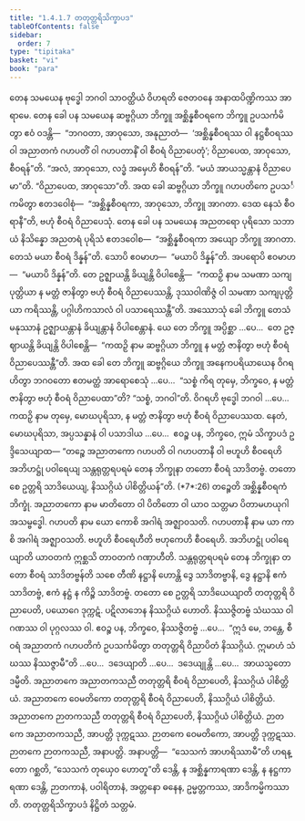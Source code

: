```yaml
---
title: "1.4.1.7 တတုတ္တရိသိက္ခာပဒ"
tableOfContents: false
sidebar:
  order: 7
type: "tipitaka"
basket: "vi"
book: "para"
---
```



<DynamicBreadcrumb />

<Division number="522" book="para" e="ch" v="1" p="315">

<Paragraph number="1998" book="para">
တေန သမယေန ဗုဒ္ဓေါ ဘဂဝါ သာဝတ္ထိယံ ဝိဟရတိ ဇေတဝနေ အနာထပိဏ္ဍိကဿ အာရာမေ. တေန ခေါ ပန သမယေန ဆဗ္ဗဂ္ဂိယာ ဘိက္ခူ အစ္ဆိန္နစီဝရကေ ဘိက္ခူ ဥပသင်္ကမိတွာ ဧဝံ ဝဒန္တိ—  “ဘဂဝတာ, အာဝုသော, အနုညာတံ—  ‘အစ္ဆိန္နစီဝရဿ ဝါ နဋ္ဌစီဝရဿ ဝါ အညာတကံ ဂဟပတိံ ဝါ ဂဟပတာနိံ ဝါ စီဝရံ ဝိညာပေတုံ’; ဝိညာပေထ, အာဝုသော, စီဝရန်”တိ. “အလံ, အာဝုသော, လဒ္ဓံ အမှေဟိ စီဝရန်”တိ. “မယံ အာယသ္မန္တာနံ ဝိညာပေမာ”တိ. “ဝိညာပေထ, အာဝုသော”တိ. အထ ခေါ ဆဗ္ဗဂ္ဂိယာ ဘိက္ခူ ဂဟပတိကေ ဥပသင်္ကမိတွာ ဧတဒဝေါစုံ—  “အစ္ဆိန္နစီဝရကာ, အာဝုသော, ဘိက္ခူ အာဂတာ. ဒေထ နေသံ စီဝရာနီ”တိ, ဗဟုံ စီဝရံ ဝိညာပေသုံ.
</Paragraph>

<Paragraph number="1999" book="para">
တေန ခေါ ပန သမယေန အညတရော ပုရိသော သဘာယံ နိသိန္နော အညတရံ ပုရိသံ ဧတဒဝေါစ—  “အစ္ဆိန္နစီဝရကာ အယျော ဘိက္ခူ အာဂတာ. တေသံ မယာ စီဝရံ ဒိန္နန်”တိ. သောပိ ဧဝမာဟ—  “မယာပိ ဒိန္နန်”တိ. အပရောပိ ဧဝမာဟ—  “မယာပိ ဒိန္နန်”တိ. တေ ဥဇ္ဈာယန္တိ ခိယျန္တိ ဝိပါစေန္တိ—  “ကထဉှိ နာမ သမဏာ သကျပုတ္တိယာ န မတ္တံ ဇာနိတွာ ဗဟုံ စီဝရံ ဝိညာပေဿန္တိ, ဒုဿဝါဏိဇ္ဇံ ဝါ သမဏာ သကျပုတ္တိယာ ကရိဿန္တိ, ပဂ္ဂါဟိကသာလံ ဝါ ပသာရေဿန္တီ”တိ.
</Paragraph>

<Paragraph number="2000" book="para">
အဿောသုံ ခေါ ဘိက္ခူ တေသံ မနုဿာနံ ဥဇ္ဈာယန္တာနံ ခိယျန္တာနံ ဝိပါစေန္တာနံ. ယေ တေ ဘိက္ခူ အပ္ပိစ္ဆာ …ပေ…  တေ ဥဇ္ဈာယန္တိ ခိယျန္တိ ဝိပါစေန္တိ—  “ကထဉှိ နာမ ဆဗ္ဗဂ္ဂိယာ ဘိက္ခူ န မတ္တံ ဇာနိတွာ ဗဟုံ စီဝရံ ဝိညာပေဿန္တီ”တိ.
</Paragraph>

<Paragraph number="2001" book="para">
အထ ခေါ တေ ဘိက္ခူ ဆဗ္ဗဂ္ဂိယေ ဘိက္ခူ အနေကပရိယာယေန ဝိဂရဟိတွာ ဘဂဝတော ဧတမတ္ထံ အာရောစေသုံ …ပေ…  “သစ္စံ ကိရ တုမှေ, ဘိက္ခဝေ, န မတ္တံ ဇာနိတွာ ဗဟုံ စီဝရံ ဝိညာပေထာ”တိ? “သစ္စံ, ဘဂဝါ”တိ. ဝိဂရဟိ ဗုဒ္ဓေါ ဘဂဝါ …ပေ…  ကထဉှိ နာမ တုမှေ, မောဃပုရိသာ, န မတ္တံ ဇာနိတွာ ဗဟုံ စီဝရံ ဝိညာပေဿထ. နေတံ, မောဃပုရိသာ, အပ္ပသန္နာနံ ဝါ ပသာဒါယ …ပေ…  ဧဝဉ္စ ပန, ဘိက္ခဝေ, ဣမံ သိက္ခာပဒံ ဥဒ္ဒိသေယျာထ—
</Paragraph>

</Division>
<Division number="523" book="para" e="ch" v="1" p="316">

<Paragraph number="2002" book="para">
<Emphasis>“တဉ္စေ အညာတကော ဂဟပတိ ဝါ ဂဟပတာနီ ဝါ ဗဟူဟိ စီဝရေဟိ အဘိဟဋ္ဌုံ ပဝါရေယျ သန္တရုတ္တရပရမံ တေန ဘိက္ခုနာ တတော စီဝရံ သာဒိတဗ္ဗံ. တတော စေ ဥတ္တရိ သာဒိယေယျ, နိဿဂ္ဂိယံ ပါစိတ္တိယန်”</Emphasis>တိ. (*7*:<Emphasis>26</Emphasis>)
</Paragraph>

</Division>
<Division number="524" book="para" e="ch" v="1" p="316">

<Paragraph number="2003" book="para">
<Emphasis>တဉ္စေ</Emphasis>တိ အစ္ဆိန္နစီဝရကံ ဘိက္ခုံ.
</Paragraph>

<Paragraph number="2004" book="para">
<Emphasis>အညာတကော</Emphasis> နာမ မာတိတော ဝါ ပိတိတော ဝါ ယာဝ သတ္တမာ ပိတာမဟယုဂါ အသမ္ဗဒ္ဓေါ.
</Paragraph>

<Paragraph number="2005" book="para">
<Emphasis>ဂဟပတိ</Emphasis> နာမ ယော ကောစိ အဂါရံ အဇ္ဈာဝသတိ.
</Paragraph>

<Paragraph number="2006" book="para">
<Emphasis>ဂဟပတာနီ</Emphasis> နာမ ယာ ကာစိ အဂါရံ အဇ္ဈာဝသတိ.
</Paragraph>

<Paragraph number="2007" book="para">
<Emphasis>ဗဟူဟိ စီဝရေဟီ</Emphasis>တိ ဗဟုကေဟိ စီဝရေဟိ.
</Paragraph>

<Paragraph number="2008" book="para">
<Emphasis>အဘိဟဋ္ဌုံ ပဝါရေယျာ</Emphasis>တိ ယာဝတကံ ဣစ္ဆသိ တာဝတကံ ဂဏှာဟီတိ.
</Paragraph>

<Paragraph number="2009" book="para">
<Emphasis>သန္တရုတ္တရပရမံ တေန ဘိက္ခုနာ တတော စီဝရံ သာဒိတဗ္ဗန်</Emphasis>တိ သစေ တီဏိ နဋ္ဌာနိ ဟောန္တိ ဒွေ သာဒိတဗ္ဗာနိ, ဒွေ နဋ္ဌာနိ ဧကံ သာဒိတဗ္ဗံ, ဧကံ နဋ္ဌံ န ကိဉ္စိ သာဒိတဗ္ဗံ.
</Paragraph>

<Paragraph number="2010" book="para">
<Emphasis>တတော စေ ဥတ္တရိ သာဒိယေယျာ</Emphasis>တိ တတုတ္တရိ ဝိညာပေတိ, ပယောဂေ ဒုက္ကဋံ. ပဋိလာဘေန နိဿဂ္ဂိယံ ဟောတိ. နိဿဇ္ဇိတဗ္ဗံ သံဃဿ ဝါ ဂဏဿ ဝါ ပုဂ္ဂလဿ ဝါ. ဧဝဉ္စ ပန, ဘိက္ခဝေ, နိဿဇ္ဇိတဗ္ဗံ …ပေ…  “ဣဒံ မေ, ဘန္တေ, စီဝရံ အညာတကံ ဂဟပတိကံ ဥပသင်္ကမိတွာ တတုတ္တရိ ဝိညာပိတံ နိဿဂ္ဂိယံ. ဣမာဟံ သံဃဿ နိဿဇ္ဇာမီ”တိ …ပေ…  ဒဒေယျာတိ …ပေ…  ဒဒေယျုန္တိ …ပေ…  အာယသ္မတော ဒမ္မီတိ.
</Paragraph>

</Division>
<Division number="525" book="para" e="ch" v="1" p="317">

<Paragraph number="2011" book="para">
အညာတကေ အညာတကသညီ တတုတ္တရိ စီဝရံ ဝိညာပေတိ, နိဿဂ္ဂိယံ ပါစိတ္တိယံ. အညာတကေ ဝေမတိကော တတုတ္တရိ စီဝရံ ဝိညာပေတိ, နိဿဂ္ဂိယံ ပါစိတ္တိယံ. အညာတကေ ဉာတကသညီ တတုတ္တရိ စီဝရံ ဝိညာပေတိ, နိဿဂ္ဂိယံ ပါစိတ္တိယံ.
</Paragraph>

<Paragraph number="2012" book="para">
ဉာတကေ အညာတကသညီ, အာပတ္တိ ဒုက္ကဋဿ. ဉာတကေ ဝေမတိကော, အာပတ္တိ ဒုက္ကဋဿ. ဉာတကေ ဉာတကသညီ, အနာပတ္တိ.
</Paragraph>

</Division>
<Division number="526" book="para" e="ch" v="1" p="317">

<Paragraph number="2013" book="para">
အနာပတ္တိ—  “သေသကံ အာဟရိဿာမီ”တိ ဟရန္တော ဂစ္ဆတိ, “သေသကံ တုယှေဝ ဟောတူ”တိ ဒေန္တိ, န အစ္ဆိန္နကာရဏာ ဒေန္တိ, န နဋ္ဌကာရဏာ ဒေန္တိ, ဉာတကာနံ, ပဝါရိတာနံ, အတ္တနော ဓနေန, ဥမ္မတ္တကဿ, အာဒိကမ္မိကဿာတိ.

</Paragraph>
</Division>

<Paragraph number="2014" type="center" book="para">
တတုတ္တရိသိက္ခာပဒံ နိဋ္ဌိတံ သတ္တမံ.
</Paragraph>